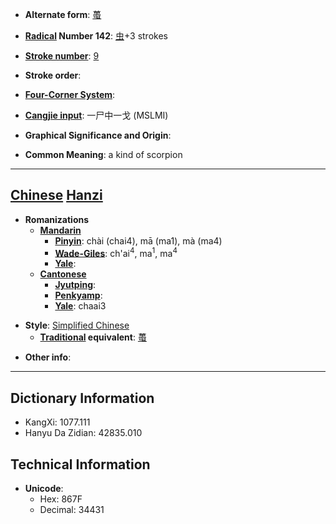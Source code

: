 * '''Alternate form''': [[蠆]]

* '''[[Wiktionary:Chinese radical index| Radical]] Number 142''': [[Wiktionary:Chinese radical index 虫|虫]]+3 strokes

* '''[[Wiktionary:Chinese total strokes index|Stroke number]]''': [[Wiktionary:Chinese total strokes index 9|9]]

* '''Stroke order''': 

* '''[[Wiktionary:Chinese four corner index|Four-Corner System]]''': 

* '''[[Wiktionary:Chinese Cangjie index|Cangjie input]]''': 一尸中一戈 (MSLMI)

* '''Graphical Significance and Origin''': 

* '''Common Meaning''': a kind of scorpion

----

== [[Chinese]] [[Hanzi]] ==

* '''Romanizations'''
** '''[[Mandarin]]'''
*** '''[[Pinyin]]''': chài (chai4), mā (ma1), mà (ma4)
*** '''[[Wade-Giles]]''': ch'ai<sup>4</sup>, ma<sup>1</sup>, ma<sup>4</sup>
*** '''[[Yale]]''': 
** '''[[Cantonese]]'''
*** '''[[Jyutping]]''':
*** '''[[Penkyamp]]''': 
*** '''[[Yale]]''': chaai3

* '''Style''': [[Simplified Chinese]] 
** '''[[Traditional Chinese|Traditional]] equivalent''': [[蠆]]

* '''Other info''': 

----

== Dictionary Information ==

* KangXi: 1077.111
* Hanyu Da Zidian: 42835.010

== Technical Information ==

* '''Unicode''':
** Hex: 867F
** Decimal: 34431